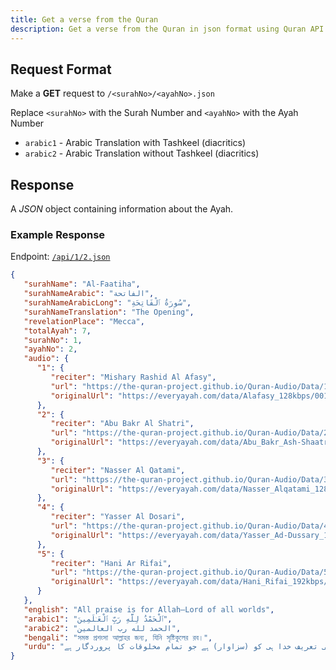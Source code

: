 ---
title: Get a verse from the Quran
description: Get a verse from the Quran in json format using Quran API
---


## Request Format

Make a **GET** request to `/<surahNo>/<ayahNo>.json`

<Callout type="info">Replace `<surahNo>` with the Surah Number and `<ayahNo>` with the Ayah Number</Callout>

- `arabic1` - Arabic Translation with Tashkeel (diacritics)
- `arabic2` - Arabic Translation without Tashkeel (diacritics)


## Response

A _JSON_ object containing information about the Ayah.

### Example Response

Endpoint: [`/api/1/2.json`](/api/1/2.json)

```json copy
{
   "surahName": "Al-Faatiha",
   "surahNameArabic": "الفاتحة",
   "surahNameArabicLong": "سُورَةُ ٱلْفَاتِحَةِ",
   "surahNameTranslation": "The Opening",
   "revelationPlace": "Mecca",
   "totalAyah": 7,
   "surahNo": 1,
   "ayahNo": 2,
   "audio": {
      "1": {
         "reciter": "Mishary Rashid Al Afasy",
         "url": "https://the-quran-project.github.io/Quran-Audio/Data/1/1_2.mp3",
         "originalUrl": "https://everyayah.com/data/Alafasy_128kbps/001002.mp3"
      },
      "2": {
         "reciter": "Abu Bakr Al Shatri",
         "url": "https://the-quran-project.github.io/Quran-Audio/Data/2/1_2.mp3",
         "originalUrl": "https://everyayah.com/data/Abu_Bakr_Ash-Shaatree_128kbps/001002.mp3"
      },
      "3": {
         "reciter": "Nasser Al Qatami",
         "url": "https://the-quran-project.github.io/Quran-Audio/Data/3/1_2.mp3",
         "originalUrl": "https://everyayah.com/data/Nasser_Alqatami_128kbps/001002.mp3"
      },
      "4": {
         "reciter": "Yasser Al Dosari",
         "url": "https://the-quran-project.github.io/Quran-Audio/Data/4/1_2.mp3",
         "originalUrl": "https://everyayah.com/data/Yasser_Ad-Dussary_128kbps/001002.mp3"
      },
      "5": {
         "reciter": "Hani Ar Rifai",
         "url": "https://the-quran-project.github.io/Quran-Audio/Data/5/1_2.mp3",
         "originalUrl": "https://everyayah.com/data/Hani_Rifai_192kbps/001002.mp3"
      }
   },
   "english": "All praise is for Allah—Lord of all worlds",
   "arabic1": "ٱلْحَمْدُ لِلَّهِ رَبِّ ٱلْعَـٰلَمِينَ",
   "arabic2": "الحمد لله رب العالمين",
   "bengali": "সমস্ত প্রশংসা আল্লাহর জন্য, যিনি সৃষ্টিকুলের রব।",
   "urdu": "سب طرح کی تعریف خدا ہی کو (سزاوار) ہے جو تمام مخلوقات کا پروردگار ہے"
}
```
